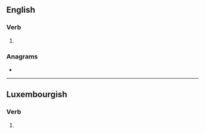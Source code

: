 ==English==

===Verb===
{{head|en|verb form}}

# {{en-third-person singular of|weet}}

===Anagrams===
* {{anagrams|en|a=eestw|Sweet|sweet|weest}}

----

==Luxembourgish==

===Verb===
{{head|lb|verb form}}

# {{inflection of|weeden||2|s|pres|ind|lang=lb}}